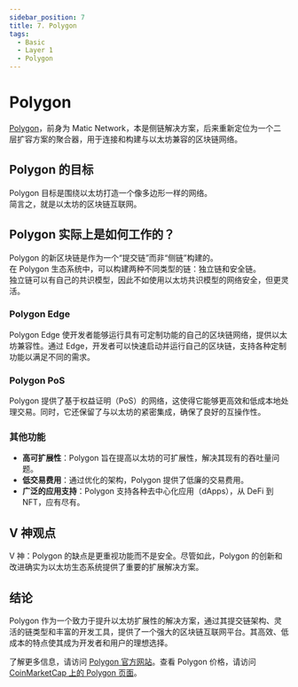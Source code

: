 ```yaml
---
sidebar_position: 7
title: 7. Polygon
tags:
  - Basic
  - Layer 1
  - Polygon
---
```


# Polygon

[Polygon](https://polygon.technology/)，前身为 Matic Network，本是侧链解决方案，后来重新定位为一个二层扩容方案的聚合器，用于连接和构建与以太坊兼容的区块链网络。

## Polygon 的目标

Polygon 目标是围绕以太坊打造一个像多边形一样的网络。  
简言之，就是以太坊的区块链互联网。

## Polygon 实际上是如何工作的？

Polygon 的新区块链是作为一个“提交链”而非“侧链”构建的。  
在 Polygon 生态系统中，可以构建两种不同类型的链：独立链和安全链。  
独立链可以有自己的共识模型，因此不如使用以太坊共识模型的网络安全，但更灵活。

### Polygon Edge

Polygon Edge 使开发者能够运行具有可定制功能的自己的区块链网络，提供以太坊兼容性。通过 Edge，开发者可以快速启动并运行自己的区块链，支持各种定制功能以满足不同的需求。

### Polygon PoS

Polygon 提供了基于权益证明（PoS）的网络，这使得它能够更高效和低成本地处理交易。同时，它还保留了与以太坊的紧密集成，确保了良好的互操作性。

### 其他功能

- **高可扩展性**：Polygon 旨在提高以太坊的可扩展性，解决其现有的吞吐量问题。
- **低交易费用**：通过优化的架构，Polygon 提供了低廉的交易费用。
- **广泛的应用支持**：Polygon 支持各种去中心化应用（dApps），从 DeFi 到 NFT，应有尽有。

## V 神观点

V 神：Polygon 的缺点是更重视功能而不是安全。尽管如此，Polygon 的创新和改进确实为以太坊生态系统提供了重要的扩展解决方案。

## 结论

Polygon 作为一个致力于提升以太坊扩展性的解决方案，通过其提交链架构、灵活的链类型和丰富的开发工具，提供了一个强大的区块链互联网平台。其高效、低成本的特点使其成为开发者和用户的理想选择。

了解更多信息，请访问 [Polygon 官方网站](https://polygon.technology/)。查看 Polygon 价格，请访问 [CoinMarketCap 上的 Polygon 页面](https://coinmarketcap.com/currencies/polygon/)。